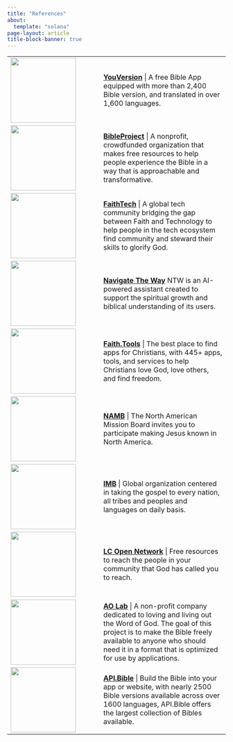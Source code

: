 ```yaml
---
title: "References"
about:
  template: "solana"
page-layout: article
title-block-banner: true
---
```


|  |  |
|:-----------------------------------|:------------------------------------------------|
| ![](_img/bibleapp.png){width="150"} | [**YouVersion**](https://www.bible.com){target="_blank"} \| A free Bible App equipped with more than 2,400 Bible version, and translated in over 1,600 languages. |
| ![](_img/bibleproject.png){width="150"} | [**BibleProject**](https://bibleproject.com){target="_blank"} \| A nonprofit, crowdfunded organization that makes free resources to help people experience the Bible in a way that is approachable and transformative. |
| ![](_img/faithtech.png){width="150"} | [**FaithTech**](https://faithtech.com){target="_blank"} \| A global tech community bridging the gap between Faith and Technology to help people in the tech ecosystem find community and steward their skills to glorify God. |
| ![](_img/ntw.png){width="150"} | [**Navigate The Way**](https://www.navtheway.com){target="_blank"} NTW is an AI-powered assistant created to support the spiritual growth and biblical understanding of its users. |
| ![](_img/faithTools.png){width="150"} | [**Faith.Tools**](https://faith.tools) \| The best place to find apps for Christians, with 445+ apps, tools, and services to help Christians love God, love others, and find freedom. |
| ![](_img/namb.png){width="150"} | [**NAMB**](https://nambstore.com){target="_blank"} \| The North American Mission Board invites you to participate making Jesus known in North America. |
| ![](_img/imb.jpeg){width="150"} | [**IMB**](https://www.imb.org){target="_blank"} \| Global organization centered in taking the gospel to every nation, all tribes and peoples and languages on daily basis. |
| ![](_img/lc.png){width="150"} | [**LC Open Network**](https://open.life.church){target="_blank"} \| Free resources to reach the people in your community that God has called you to reach. |
| ![](_img/ao_lab_logo.png){width="150"} | [**AO Lab**](https://helloaolab.my.canva.site) \| A non-profit company dedicated to loving and living out the Word of God. The goal of this project is to make the Bible freely available to anyone who should need it in a format that is optimized for use by applications. |
| ![](_img/api_bible.png){width="150"} | [**API.Bible**](https://scripture.api.bible) \| Build the Bible into your app or website, with nearly 2500 Bible versions available across over 1600 languages, API.Bible offers the largest collection of Bibles available. |

<link rel="icon" type="image/png" href="../_img/tud_logo2"/>
